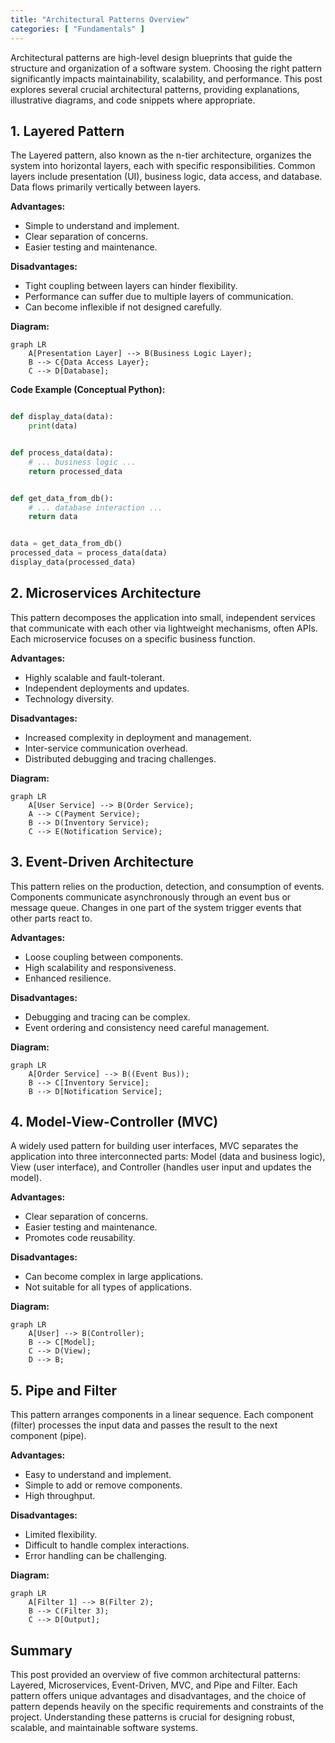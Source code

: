 ```yaml
---
title: "Architectural Patterns Overview"
categories: [ "Fundamentals" ]
---
```


Architectural patterns are high-level design blueprints that guide the structure and organization of a software system. Choosing the right pattern significantly impacts maintainability, scalability, and performance. This post explores several crucial architectural patterns, providing explanations, illustrative diagrams, and code snippets where appropriate.

## 1. Layered Pattern

The Layered pattern, also known as the n-tier architecture, organizes the system into horizontal layers, each with specific responsibilities. Common layers include presentation (UI), business logic, data access, and database. Data flows primarily vertically between layers.

**Advantages:**

-   Simple to understand and implement.
-   Clear separation of concerns.
-   Easier testing and maintenance.

**Disadvantages:**

-   Tight coupling between layers can hinder flexibility.
-   Performance can suffer due to multiple layers of communication.
-   Can become inflexible if not designed carefully.

**Diagram:**

```mermaid
graph LR
    A[Presentation Layer] --> B(Business Logic Layer);
    B --> C{Data Access Layer};
    C --> D[Database];
```

**Code Example (Conceptual Python):**

``` python

def display_data(data):
    print(data)


def process_data(data):
    # ... business logic ...
    return processed_data


def get_data_from_db():
    # ... database interaction ...
    return data


data = get_data_from_db()
processed_data = process_data(data)
display_data(processed_data)
```

## 2. Microservices Architecture

This pattern decomposes the application into small, independent services that communicate with each other via lightweight mechanisms, often APIs. Each microservice focuses on a specific business function.

**Advantages:**

-   Highly scalable and fault-tolerant.
-   Independent deployments and updates.
-   Technology diversity.

**Disadvantages:**

-   Increased complexity in deployment and management.
-   Inter-service communication overhead.
-   Distributed debugging and tracing challenges.

**Diagram:**

```mermaid
graph LR
    A[User Service] --> B(Order Service);
    A --> C(Payment Service);
    B --> D(Inventory Service);
    C --> E(Notification Service);
```

## 3. Event-Driven Architecture

This pattern relies on the production, detection, and consumption of events. Components communicate asynchronously through an event bus or message queue. Changes in one part of the system trigger events that other parts react to.

**Advantages:**

-   Loose coupling between components.
-   High scalability and responsiveness.
-   Enhanced resilience.

**Disadvantages:**

-   Debugging and tracing can be complex.
-   Event ordering and consistency need careful management.

**Diagram:**

```mermaid
graph LR
    A[Order Service] --> B((Event Bus));
    B --> C[Inventory Service];
    B --> D[Notification Service];
```

## 4. Model-View-Controller (MVC)

A widely used pattern for building user interfaces, MVC separates the application into three interconnected parts: Model (data and business logic), View (user interface), and Controller (handles user input and updates the model).

**Advantages:**

-   Clear separation of concerns.
-   Easier testing and maintenance.
-   Promotes code reusability.

**Disadvantages:**

-   Can become complex in large applications.
-   Not suitable for all types of applications.

**Diagram:**

```mermaid
graph LR
    A[User] --> B(Controller);
    B --> C[Model];
    C --> D(View);
    D --> B;
```

## 5. Pipe and Filter

This pattern arranges components in a linear sequence. Each component (filter) processes the input data and passes the result to the next component (pipe).

**Advantages:**

-   Easy to understand and implement.
-   Simple to add or remove components.
-   High throughput.

**Disadvantages:**

-   Limited flexibility.
-   Difficult to handle complex interactions.
-   Error handling can be challenging.

**Diagram:**

```mermaid
graph LR
    A[Filter 1] --> B(Filter 2);
    B --> C(Filter 3);
    C --> D[Output];
```

## Summary

This post provided an overview of five common architectural patterns: Layered, Microservices, Event-Driven, MVC, and Pipe and Filter. Each pattern offers unique advantages and disadvantages, and the choice of pattern depends heavily on the specific requirements and constraints of the project. Understanding these patterns is crucial for designing robust, scalable, and maintainable software systems.